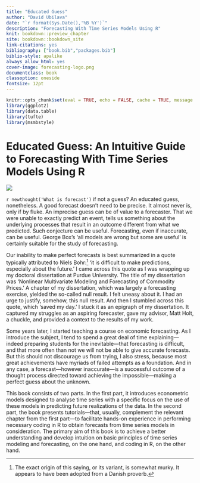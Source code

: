 ```yaml
--- 
title: "Educated Guess" 
author: "David Ubilava"
date: "`r format(Sys.Date(),'%B %Y')`"
description: "Forecasting With Time Series Models Using R"
knit: bookdown::preview_chapter
site: bookdown::bookdown_site
link-citations: yes
bibliography: ["book.bib","packages.bib"]
biblio-style: apalike
always_allow_html: yes
cover-image: forecasting-logo.png
documentclass: book
classoption: oneside
fontsize: 12pt
---
```



```r
knitr::opts_chunk$set(eval = TRUE, echo = FALSE, cache = TRUE, message = FALSE, warning = FALSE, fig.width=6.5, fig.height=4.5)
library(ggplot2)
library(data.table)
library(tufte)
library(msmbstyle)
```


# Educated Guess: An Intuitive Guide to Forecasting With Time Series Models Using R {-}

![](cover.png)

`r newthought('What is forecast')` if not a guess? An educated guess, nonetheless. A good forecast doesn't need to be precise. It almost never is, only if by fluke. An imprecise guess can be of value to a forecaster. That we were unable to exactly predict an event, tells us something about the underlying processes that result in an outcome different from what we predicted. Such conjecture can be useful. Forecasting, even if inaccurate, can be useful. George Box's 'all models are wrong but some are useful' is certainly suitable for the study of forecasting.

Our inability to make perfect forecasts is best summarized in a quote typically attributed to Niels Bohr:^[The exact origin of this saying, or its variant, is somewhat murky. It appears to have been adopted from a Danish proverb.] 'it is difficult to make predictions, especially about the future.' I came across this quote as I was wrapping up my doctoral dissertation at Purdue University. The title of my dissertation was 'Nonlinear Multivariate Modeling and Forecasting of Commodity Prices.' A chapter of my dissertation, which was largely a forecasting exercise, yielded the so-called null result. I felt uneasy about it. I had an urge to justify, somehow, this null result. And then I stumbled across this quote, which 'saved my day.' I stuck it as an epigraph of my dissertation. It captured my struggles as an aspiring forecaster, gave my advisor, Matt Holt, a chuckle, and provided a context to the results of my work.

Some years later, I started teaching a course on economic forecasting. As I introduce the subject, I tend to spend a great deal of time explaining---indeed preparing students for the inevitable---that forecasting is difficult, and that more often than not we will not be able to give accurate forecasts. But this should not discourage us from trying, I also stress, because most great achievements have myriads of failed attempts as a foundation. And in any case, a forecast---however inaccurate---is a successful outcome of a thought process directed toward achieving the impossible---making a perfect guess about the unknown.

This book consists of two parts. In the first part, it introduces econometric models designed to analyse time series with a specific focus on the use of these models in predicting future realizations of the data. In the second part, the book presents tutorials---that, usually, complement the relevant chapter from the first part---to facilitate hands-on experience in performing necessary coding in R to obtain forecasts from time series models in consideration. The primary aim of this book is to achieve a better understanding and develop intuition on basic principles of time series modeling and forecasting, on the one hand, and coding in R, on the other hand. 
